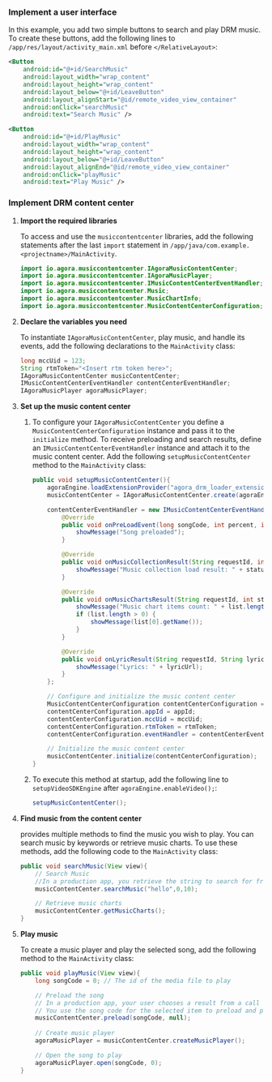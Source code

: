 <PlatformWrapper platform="android">

### Implement a user interface

In this example, you add two simple buttons to search and play DRM music. To create these buttons, add the following lines to `/app/res/layout/activity_main.xml` before `</RelativeLayout>`:

```xml
<Button
    android:id="@+id/SearchMusic"
    android:layout_width="wrap_content"
    android:layout_height="wrap_content"
    android:layout_below="@+id/LeaveButton"
    android:layout_alignStart="@id/remote_video_view_container"
    android:onClick="searchMusic"
    android:text="Search Music" />

<Button
    android:id="@+id/PlayMusic"
    android:layout_width="wrap_content"
    android:layout_height="wrap_content"
    android:layout_below="@+id/LeaveButton"
    android:layout_alignEnd="@id/remote_video_view_container"
    android:onClick="playMusic"
    android:text="Play Music" />
```
### Implement DRM content center

1. **Import the required libraries**

    To access and use the `musiccontentcenter` libraries, add the following statements after the last `import` statement in `/app/java/com.example.<projectname>/MainActivity`.

    ```java
    import io.agora.musiccontentcenter.IAgoraMusicContentCenter;
    import io.agora.musiccontentcenter.IAgoraMusicPlayer;
    import io.agora.musiccontentcenter.IMusicContentCenterEventHandler;
    import io.agora.musiccontentcenter.Music;
    import io.agora.musiccontentcenter.MusicChartInfo;
    import io.agora.musiccontentcenter.MusicContentCenterConfiguration;
    ```

1. **Declare the variables you need**

    To instantiate `IAgoraMusicContentCenter`, play music, and handle its events, add the following declarations to the `MainActivity` class:

    ```java
    long mccUid = 123;
    String rtmToken="<Insert rtm token here>";
    IAgoraMusicContentCenter musicContentCenter;
    IMusicContentCenterEventHandler contentCenterEventHandler;
    IAgoraMusicPlayer agoraMusicPlayer;
    ```

1. **Set up the music content center**

    1. To configure your `IAgoraMusicContentCenter` you define a `MusicContentCenterConfiguration` instance and pass it to the `initialize` method. To receive preloading and search results, define an `IMusicContentCenterEventHandler` instance and attach it to the music content center. Add the following `setupMusicContentCenter` method to the `MainActivity` class:

        ```java
        public void setupMusicContentCenter(){
            agoraEngine.loadExtensionProvider("agora_drm_loader_extension");
            musicContentCenter = IAgoraMusicContentCenter.create(agoraEngine);

            contentCenterEventHandler = new IMusicContentCenterEventHandler() {
                @Override
                public void onPreLoadEvent(long songCode, int percent, int status, String msg, String lyricUrl) {
                    showMessage("Song preloaded");
                }

                @Override
                public void onMusicCollectionResult(String requestId, int status, int page, int pageSize, int total, Music[] list) {
                    showMessage("Music collection load result: " + status);
                }

                @Override
                public void onMusicChartsResult(String requestId, int status, MusicChartInfo[] list) {
                    showMessage("Music chart items count: " + list.length);
                    if (list.length > 0) {
                        showMessage(list[0].getName());
                    }
                }

                @Override
                public void onLyricResult(String requestId, String lyricUrl) {
                    showMessage("Lyrics: " + lyricUrl);
                }
            };

            // Configure and initialize the music content center
            MusicContentCenterConfiguration contentCenterConfiguration = new MusicContentCenterConfiguration();
            contentCenterConfiguration.appId = appId;
            contentCenterConfiguration.mccUid = mccUid;
            contentCenterConfiguration.rtmToken = rtmToken;
            contentCenterConfiguration.eventHandler = contentCenterEventHandler;

            // Initialize the music content center
            musicContentCenter.initialize(contentCenterConfiguration);
        }
        ```

    1. To execute this method at startup, add the following line to `setupVideoSDKEngine` after `agoraEngine.enableVideo();`:

        ```java
        setupMusicContentCenter();
        ```

1. **Find music from the content center**

    <Vg k="RTEE_DRM" /> provides multiple methods to find the music you wish to play. You can search music by keywords or retrieve music charts. To use these methods, add the following code to the `MainActivity` class:

    ```java
    public void searchMusic(View view){
        // Search Music
        //In a production app, you retrieve the string to search for from your UI.
        musicContentCenter.searchMusic("hello",0,10);

        // Retrieve music charts
        musicContentCenter.getMusicCharts();
    }
    ```

1. **Play music**

    To create a music player and play the selected song, add the following method to the `MainActivity` class:

    ```java
    public void playMusic(View view){
        long songCode = 0; // The id of the media file to play

        // Preload the song
        // In a production app, your user chooses a result from a call to  searchMusic
        // You use the song code for the selected item to preload and play music.
        musicContentCenter.preload(songCode, null);
        
        // Create music player
        agoraMusicPlayer = musicContentCenter.createMusicPlayer();

        // Open the song to play
        agoraMusicPlayer.open(songCode, 0);
    }
    ```

</PlatformWrapper>